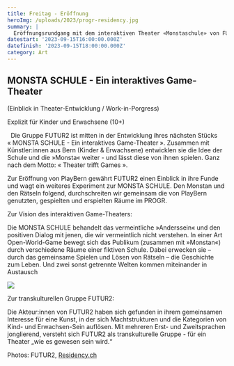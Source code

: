 ```yaml
---
title: Freitag - Eröffnung
heroImg: /uploads/2023/progr-residency.jpg
summary: |
  Eröffnungsrundgang mit dem interaktiven Theater «Monstaschule» von FUTUR2
datestart: '2023-09-15T16:00:00.000Z'
datefinish: '2023-09-15T18:00:00.000Z'
category: Art
---
```



## MONSTA SCHULE - Ein interaktives Game-Theater

(Einblick in Theater-Entwicklung / Work-in-Porgress)

Explizit für Kinder und Erwachsene (10+)

  Die Gruppe FUTUR2 ist mitten in der Entwicklung ihres nächsten Stücks « MONSTA SCHULE - Ein interaktives Game-Theater ». Zusammen mit Künstler\:innen aus Bern (Kinder & Erwachsene) entwicklen sie die Idee der Schule und die »Monsta« weiter - und lässt diese von ihnen spielen. Ganz nach dem Motto: « Theater trifft Games ».

Zur Eröffnung von PlayBern gewährt FUTUR2 einen Einblick in ihre Funde und wagt ein weiteres Experiment zur MONSTA SCHULE. Den Monstan und den Rätseln folgend, durchschreiten wir gemeinsam die von PlayBern genutzten, gespielten und erspielten Räume im PROGR.

Zur Vision des interaktiven Game-Theaters:

Die MONSTA SCHULE behandelt das vermeintliche »Anderssein« und den positiven Dialog mit jenen, die wir vermeintlich nicht verstehen. In einer Art Open-World-Game bewegt sich das Publikum (zusammen mit »Monstan«) durch verschiedene Räume einer fiktiven Schule. Dabei erwecken sie – durch das gemeinsame Spielen und Lösen von Rätseln – die Geschichte zum Leben. Und zwei sonst getrennte Welten kommen miteinander in Austausch

![](/uploads/2023/photos/FUTUR2-FOTO0.jpg)

Zur transkulturellen Gruppe FUTUR2:

Die Akteur\:innen von FUTUR2 haben sich gefunden in ihrem gemeinsamen Interesse für eine Kunst, in der sich Machtstrukturen und die Kategorien von Kind- und Erwachsen-Sein auflösen. Mit mehreren Erst- und Zweitsprachen jonglierend, versteht sich FUTUR2 als transkulturelle Gruppe - für ein Theater „wie es gewesen sein wird.“

Photos: FUTUR2, [Residency.ch](https://residency.ch/about.html)
